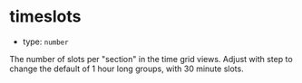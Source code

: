 
# timeslots

- type: `number`

The number of slots per "section" in the time grid views. Adjust with <LinkTo kind="props" story="step">step</LinkTo> to change the default of 1 hour long groups, with 30 minute slots.

<Story id="props--timeslots" />
